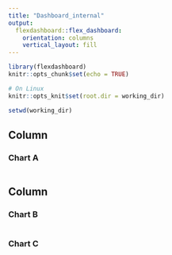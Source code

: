 ```yaml
---
title: "Dashboard_internal"
output: 
  flexdashboard::flex_dashboard:
    orientation: columns
    vertical_layout: fill
---
```


```r
library(flexdashboard)
knitr::opts_chunk$set(echo = TRUE)

# On Linux
knitr::opts_knit$set(root.dir = working_dir)

setwd(working_dir)
```

Column {data-width=650}
-----------------------------------------------------------------------

### Chart A

```r

```

Column {data-width=350}
-----------------------------------------------------------------------

### Chart B

```r

```

### Chart C

```r

```

